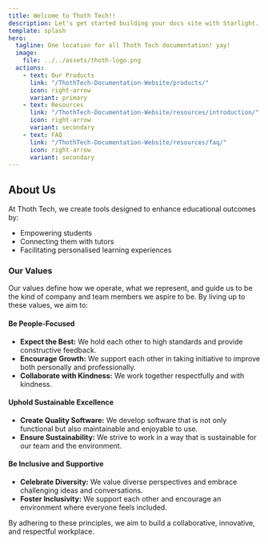 ```yaml
---
title: Welcome to Thoth Tech!!
description: Let's get started building your docs site with Starlight.
template: splash
hero:
  tagline: One location for all Thoth Tech documentation! yay!
  image:
    file: ../../assets/thoth-logo.png
  actions:
    - text: Our Products
      link: "/ThothTech-Documentation-Website/products/"
      icon: right-arrow
      variant: primary
    - text: Resources
      link: "/ThothTech-Documentation-Website/resources/introduction/"
      icon: right-arrow
      variant: secondary
    - text: FAQ
      link: "/ThothTech-Documentation-Website/resources/faq/"
      icon: right-arrow
      variant: secondary
---
```



## About Us

<Card title="Thoth Tech Mission">

At Thoth Tech, we create tools designed to enhance educational outcomes by:

- Empowering students
- Connecting them with tutors
- Facilitating personalised learning experiences

### Our Values

Our values define how we operate, what we represent, and guide us to be the kind of company and team
members we aspire to be. By living up to these values, we aim to:

#### Be People-Focused

- **Expect the Best:** We hold each other to high standards and provide constructive feedback.
- **Encourage Growth:** We support each other in taking initiative to improve both personally and
  professionally.
- **Collaborate with Kindness:** We work together respectfully and with kindness.

#### Uphold Sustainable Excellence

- **Create Quality Software:** We develop software that is not only functional but also maintainable
  and enjoyable to use.
- **Ensure Sustainability:** We strive to work in a way that is sustainable for our team and the
  environment.

#### Be Inclusive and Supportive

- **Celebrate Diversity:** We value diverse perspectives and embrace challenging ideas and
  conversations.
- **Foster Inclusivity:** We support each other and encourage an environment where everyone feels
  included.

By adhering to these principles, we aim to build a collaborative, innovative, and respectful
workplace.

</Card>

<LinkCard
  title="Site Introduction!"
  description="Get to know what this site is all about."
  href="/ThothTech-Documentation-Website/resources/introduction/"
/>
<LinkCard
  title="Onboarding Hub"
  description="Get started with Thoth Tech!"
  href="/ThothTech-Documentation-Website/resources/onboarding-hub/thothtech-onboarding-doc/"
/>
<LinkCard
  title="Documentation"
  description="Thoth Tech guides and templates."
  href="/ThothTech-Documentation-Website/resources/documenting-for-thoth-tech/"
/>
